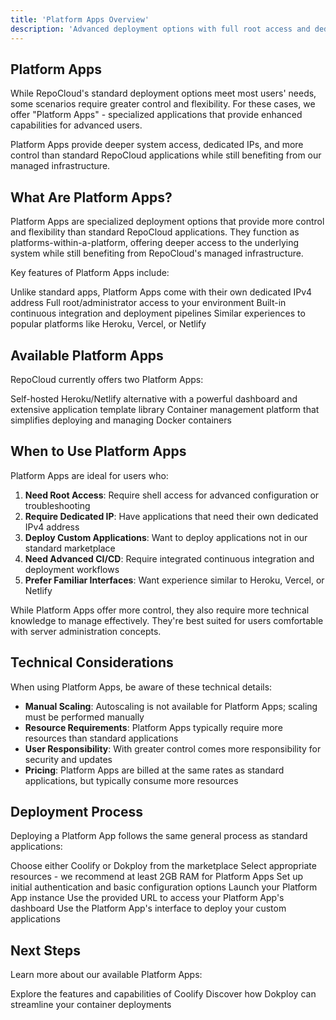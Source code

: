```yaml
---
title: 'Platform Apps Overview'
description: 'Advanced deployment options with full root access and dedicated IPv4'
---
```


## Platform Apps

While RepoCloud's standard deployment options meet most users' needs, some scenarios require greater control and flexibility. For these cases, we offer "Platform Apps" - specialized applications that provide enhanced capabilities for advanced users.

<Note>
  Platform Apps provide deeper system access, dedicated IPs, and more control than standard RepoCloud applications while still benefiting from our managed infrastructure.
</Note>

## What Are Platform Apps?

Platform Apps are specialized deployment options that provide more control and flexibility than standard RepoCloud applications. They function as platforms-within-a-platform, offering deeper access to the underlying system while still benefiting from RepoCloud's managed infrastructure.

Key features of Platform Apps include:

<CardGroup cols={2}>
  <Card title="Dedicated IPv4" icon="network-wired">
    Unlike standard apps, Platform Apps come with their own dedicated IPv4 address
  </Card>
  <Card title="Root Access" icon="key">
    Full root/administrator access to your environment
  </Card>
  <Card title="CI/CD Integration" icon="arrows-spin">
    Built-in continuous integration and deployment pipelines
  </Card>
  <Card title="Familiar Interfaces" icon="display">
    Similar experiences to popular platforms like Heroku, Vercel, or Netlify
  </Card>
</CardGroup>

## Available Platform Apps

RepoCloud currently offers two Platform Apps:

<CardGroup cols={2}>
  <Card title="Coolify" icon="snowflake" href="/platforms/coolify">
    Self-hosted Heroku/Netlify alternative with a powerful dashboard and extensive application template library
  </Card>
  <Card title="Dokploy" icon="docker" href="/platforms/dokploy">
    Container management platform that simplifies deploying and managing Docker containers
  </Card>
</CardGroup>

## When to Use Platform Apps

Platform Apps are ideal for users who:

1. **Need Root Access**: Require shell access for advanced configuration or troubleshooting
2. **Require Dedicated IP**: Have applications that need their own dedicated IPv4 address
3. **Deploy Custom Applications**: Want to deploy applications not in our standard marketplace
4. **Need Advanced CI/CD**: Require integrated continuous integration and deployment workflows
5. **Prefer Familiar Interfaces**: Want experience similar to Heroku, Vercel, or Netlify

<Note>
  While Platform Apps offer more control, they also require more technical knowledge to manage effectively. They're best suited for users comfortable with server administration concepts.
</Note>

## Technical Considerations

When using Platform Apps, be aware of these technical details:

- **Manual Scaling**: Autoscaling is not available for Platform Apps; scaling must be performed manually
- **Resource Requirements**: Platform Apps typically require more resources than standard applications
- **User Responsibility**: With greater control comes more responsibility for security and updates
- **Pricing**: Platform Apps are billed at the same rates as standard applications, but typically consume more resources

## Deployment Process

Deploying a Platform App follows the same general process as standard applications:

<Steps>
  <Step title="Select Platform App">
    Choose either Coolify or Dokploy from the marketplace
  </Step>
  <Step title="Choose Resources">
    Select appropriate resources - we recommend at least 2GB RAM for Platform Apps
  </Step>
  <Step title="Configure Settings">
    Set up initial authentication and basic configuration options
  </Step>
  <Step title="Deploy">
    Launch your Platform App instance
  </Step>
  <Step title="Access Platform">
    Use the provided URL to access your Platform App's dashboard
  </Step>
  <Step title="Deploy Applications">
    Use the Platform App's interface to deploy your custom applications
  </Step>
</Steps>

## Next Steps

Learn more about our available Platform Apps:

<CardGroup>
  <Card title="Coolify" icon="snowflake" href="/platforms/coolify">
    Explore the features and capabilities of Coolify
  </Card>
  <Card title="Dokploy" icon="docker" href="/platforms/dokploy">
    Discover how Dokploy can streamline your container deployments
  </Card>
</CardGroup> 